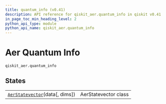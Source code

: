 ```yaml
---
title: quantum_info (v0.41)
description: API reference for qiskit_aer.quantum_info in qiskit v0.41
in_page_toc_min_heading_level: 2
python_api_type: module
python_api_name: qiskit_aer.quantum_info
---
```


<span id="module-qiskit_aer.quantum_info" />

<span id="aer-quantum-info-qiskit-aer-quantum-info" />

# Aer Quantum Info

`qiskit_aer.quantum_info`

## States

|                                                                                                                    |                      |
| ------------------------------------------------------------------------------------------------------------------ | -------------------- |
| [`AerStatevector`](qiskit_aer.quantum_info.AerStatevector "qiskit_aer.quantum_info.AerStatevector")(data\[, dims]) | AerStatevector class |

